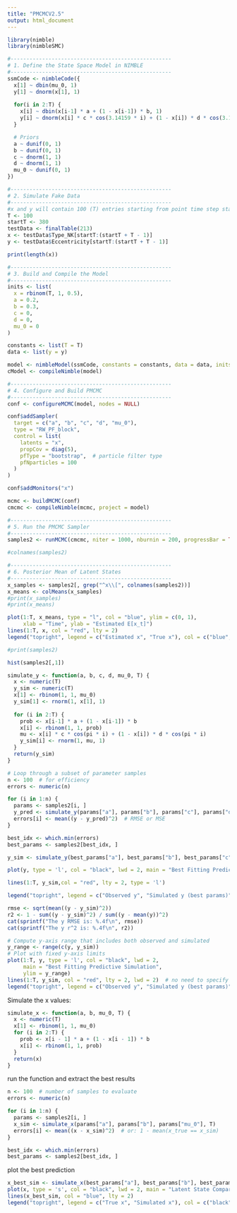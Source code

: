 ```yaml
---
title: "PMCMCV2.5"
output: html_document
---
```


```r
library(nimble)
library(nimbleSMC)

#---------------------------------------------------
# 1. Define the State Space Model in NIMBLE
#---------------------------------------------------
ssmCode <- nimbleCode({
  x[1] ~ dbin(mu_0, 1)
  y[1] ~ dnorm(x[1], 1)
  
  for(i in 2:T) {
    x[i] ~ dbin(x[i-1] * a + (1 - x[i-1]) * b, 1)
    y[i] ~ dnorm(x[i] * c * cos(3.14159 * i) + (1 - x[i]) * d * cos(3.14159 * i), 1)
  }

  # Priors
  a ~ dunif(0, 1)
  b ~ dunif(0, 1)
  c ~ dnorm(1, 1)
  d ~ dnorm(1, 1)
  mu_0 ~ dunif(0, 1)
})
```


```r
#---------------------------------------------------
# 2. Simulate Fake Data
#---------------------------------------------------
#x and y will contain 100 (T) entries starting from point time step start T
T <- 100
startT <- 380
testData <- finalTable(213)
x <- testData$Type_NK[startT:(startT + T - 1)]
y <- testData$Eccentricity[startT:(startT + T - 1)]

print(length(x))

```


```r
#---------------------------------------------------
# 3. Build and Compile the Model
#---------------------------------------------------
inits <- list(
  x = rbinom(T, 1, 0.5),
  a = 0.2,
  b = 0.3,
  c = 0,
  d = 0,
  mu_0 = 0
)

constants <- list(T = T)
data <- list(y = y)

model <- nimbleModel(ssmCode, constants = constants, data = data, inits = inits, check = TRUE)
cModel <- compileNimble(model)
```

```r
#---------------------------------------------------
# 4. Configure and Build PMCMC
#---------------------------------------------------
conf <- configureMCMC(model, nodes = NULL)

conf$addSampler(
  target = c("a", "b", "c", "d", "mu_0"),
  type = "RW_PF_block",
  control = list(
    latents = "x",
    propCov = diag(5),
    pfType = "bootstrap",  # particle filter type
    pfNparticles = 100
  )
)

conf$addMonitors("x") 

mcmc <- buildMCMC(conf)
cmcmc <- compileNimble(mcmc, project = model)
```

```r
#---------------------------------------------------
# 5. Run the PMCMC Sampler
#---------------------------------------------------
samples2 <- runMCMC(cmcmc, niter = 1000, nburnin = 200, progressBar = TRUE)
```
```r
#colnames(samples2)
```



```r
#---------------------------------------------------
# 6. Posterior Mean of Latent States
#---------------------------------------------------
x_samples <- samples2[, grep("^x\\[", colnames(samples2))]
x_means <- colMeans(x_samples)
#print(x_samples)
#print(x_means)

```


```r
plot(1:T, x_means, type = "l", col = "blue", ylim = c(0, 1),
     xlab = "Time", ylab = "Estimated E[x_t]")
lines(1:T, x, col = "red", lty = 2)
legend("topright", legend = c("Estimated x", "True x"), col = c("blue", "red"), lty = c(1,2))
```



```r
#print(samples2)
```

```r
hist(samples2[,1])
```

```r
simulate_y <- function(a, b, c, d, mu_0, T) {
  x <- numeric(T)
  y_sim <- numeric(T)
  x[1] <- rbinom(1, 1, mu_0)
  y_sim[1] <- rnorm(1, x[1], 1)
  
  for (i in 2:T) {
    prob <- x[i-1] * a + (1 - x[i-1]) * b
    x[i] <- rbinom(1, 1, prob)
    mu <- x[i] * c * cos(pi * i) + (1 - x[i]) * d * cos(pi * i)
    y_sim[i] <- rnorm(1, mu, 1)
  }
  return(y_sim)
}

# Loop through a subset of parameter samples
n <- 100  # for efficiency
errors <- numeric(n)

for (i in 1:n) {
  params <- samples2[i, ]
  y_pred <- simulate_y(params["a"], params["b"], params["c"], params["d"], params["mu_0"], T)
  errors[i] <- mean((y - y_pred)^2)  # RMSE or MSE
}

best_idx <- which.min(errors)
best_params <- samples2[best_idx, ]

```

```r
y_sim <- simulate_y(best_params["a"], best_params["b"], best_params["c"], best_params["d"], best_params["mu_0"], T)

plot(y, type = 'l', col = "black", lwd = 2, main = "Best Fitting Predictive Simulation")

lines(1:T, y_sim,col = "red", lty = 2, type = 'l')

legend("topright", legend = c("Observed y", "Simulated y (best params)"), col = c("black", "red"), lty = 1:2)

```
```r
rmse <- sqrt(mean((y - y_sim)^2))
r2 <- 1 - sum((y - y_sim)^2) / sum((y - mean(y))^2)
cat(sprintf("The y RMSE is: %.4f\n", rmse))
cat(sprintf("The y r^2 is: %.4f\n", r2))
```

```r

# Compute y-axis range that includes both observed and simulated
y_range <- range(c(y, y_sim))
# Plot with fixed y-axis limits
plot(1:T, y, type = 'l', col = "black", lwd = 2,
     main = "Best Fitting Predictive Simulation",
     ylim = y_range)
lines(1:T, y_sim, col = "red", lty = 2, lwd = 2)  # no need to specify type again in lines
legend("topright", legend = c("Observed y", "Simulated y (best params)"), col = c("black", "red"), lty = 1:2)

```


Simulate the x values:
```r
simulate_x <- function(a, b, mu_0, T) {
  x <- numeric(T)
  x[1] <- rbinom(1, 1, mu_0)
  for (i in 2:T) {
    prob <- x[i - 1] * a + (1 - x[i - 1]) * b
    x[i] <- rbinom(1, 1, prob)
  }
  return(x)
}

```

run the function and extract the best results
```r
n <- 100  # number of samples to evaluate
errors <- numeric(n)

for (i in 1:n) {
  params <- samples2[i, ]
  x_sim <- simulate_x(params["a"], params["b"], params["mu_0"], T)
  errors[i] <- mean((x - x_sim)^2)  # or: 1 - mean(x_true == x_sim)
}

best_idx <- which.min(errors)
best_params <- samples2[best_idx, ]

```


plot the best prediction
```r
x_best_sim <- simulate_x(best_params["a"], best_params["b"], best_params["mu_0"], T)
plot(x, type = 's', col = "black", lwd = 2, main = "Latent State Comparison")
lines(x_best_sim, col = "blue", lty = 2)
legend("topright", legend = c("True x", "Simulated x"), col = c("black", "blue"), lty = 1:2)
```

